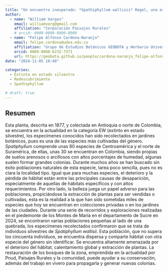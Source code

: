 ```yaml
---
title: "Un encuentro inesperado: *Spathiphyllum wallisii* Regel, una especie de la que no se tenía noticia desde 1877"
author:
  - name: "William Vargas"
    email: williamvarg@gmail.com
    affiliation: "Corporación Paisajes Rurales"
    # orcid: 0000-0000-0000-0000
  - name: "Felipe Alfonso Cardona-Naranjo"
    email: felipe.cardona@udea.edu.co
    affiliation: "Grupo de Estudios Botánicos GEOBOTA y Herbario Universidad de Antioquia HUA, Instituto de Biología, Facultad de Ciencias Exactas y Naturales, Universidad de Antioquia UdeA"
    orcid: 0009-0008-6232-7371
    url: https://geobota.github.io/people/cardona-naranjo_felipe-alfonso/
date: "2024-11-05 10:40"

categories:
  - Extinta en estado silvestre
  - Redescubrimiento
  - Spathiphyllum

# draft: true
---
```


## Resumen

Esta planta, descrita en 1877, y colectada en Antioquia o norte de Colombia, se encuentra en la actualidad en la categoría EW (extinto en estado silvestre), los especímenes conocidos han sido recolectados en jardines botánicos, pues es una de las especies más cultivadas del género. *Spatiphyllum* comprende unas 80 especies de Centroamérica y el norte de Suramérica, de ellas, unas 30 se encuentran en Colombia, siendo propias de suelos arenosos o arcillosos con altos porcentajes de humedad, algunas suelen formar grandes colonias. Durante muchos años se han buscado sin éxito poblaciones naturales de esta especie, tarea poco sencilla, pues no es clara la localidad tipo. Igual que para muchas especies, el deterioro y la pérdida de hábitat están entre las principales causas de desaparición, especialmente de aquellas de hábitats específicos y con altos requerimientos. Por otro lado, la belleza juega un papel adverso para las poblaciones, propiciándose la extracción de plantas para ser vendidas o cultivadas, esta es la realidad a la que han sido sometidas miles de especies que hoy se encuentran en colecciones privadas o en los jardines de las ciudades. Durante una serie de recorridos y exploraciones realizadas en el piedemonte de los Montes de María en el departamento de Sucre en 2024, se encontraron varias poblaciones pequeñas al lado de una quebrada, los especímenes recolectados confirmaron que se trata de individuos silvestres de *Spatiphyllum wallisii*. Esta población, que no supera los cincuenta individuos, se encuentra dispersa y comparte hábitat con otra especie del género sin identificar. Se encuentra altamente amenazada por el deterioro del hábitat, calentamiento global y extracción de plantas. La restauración de los bosques de la zona, emprendida en la actualidad por Pnud, Paisajes Rurales y la comunidad, puede ayudar a su conservación, además del trabajo en vivero para propagarla y generar nuevas colonias.

<!-- ## Presentación -->

<!-- PDF -->
<!-- ```{=html} -->
<!-- <object data="presentacion_xii-ccb.pdf" type="application/pdf" width="800" height="540"> -->
<!--     <p>Parece que no tienes un plugin PDF para este navegador. -->
<!--     No pasa nada… puede hacer <a href="presentacion_xii-ccb.pdf">clic aquí  -->
<!--     para descargar el archivo PDF.</a></p> -->
<!-- </object> -->
<!-- ``` -->

<!-- ## Citación -->
